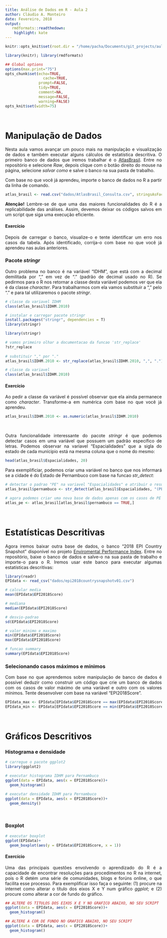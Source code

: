 ```yaml
---
title: Análise de Dados em R - Aula 2
author: Cláudio A. Monteiro
date: Fevereiro, 2018
output:
   rmdformats::readthedown:
    highlight: kate
---
```

<style>
body {
text-align: justify}
</style>

```r
knitr::opts_knit$set(root.dir = "/home/pacha/Documents/git_projects/aulas_analisededados/aulas_particulares")
```

```r
library(knitr); library(rmdformats)

## Global options
options(max.print="75")
opts_chunk$set(echo=TRUE,
	             cache=TRUE,
               prompt=FALSE,
               tidy=TRUE,
               comment=NA,
               message=FALSE,
               warning=FALSE)
opts_knit$set(width=75)
```

</br>

# **Manipulação de Dados**

Nesta aula vamos avançar um pouco mais na manipulação e visualização de dados e também executar alguns cálculos de estatística descritiva. O primeiro banco de dados que iremos trabalhar é o [AtlasBrasil](https://github.com/claudioalvesmonteiro/aulas_analisededados/blob/master/Dados/AtlasBrasil_Consulta.csv). Entre no repositório e selecione *Raw*, depois clique com o botão direito do mouse na página, selecione *salvar como* e salve o banco na sua pasta de trabalho.

Com base no que você já aprendeu, importe o banco de dados no R a partir da linha de comando.

```r
atlas_brasil <- read.csv("dados/AtlasBrasil_Consulta.csv", stringsAsFactors = F)
```

**Atenção!** Lembre-se de que uma das maiores funcionalidades do R é a replicabilidade das análises. Assim, devemos deixar os códigos salvos em um script que siga uma execução eficiente.

#### Exercício

Depois de carregar o banco, visualize-o e tente identificar um erro nos casos da tabela. Após identificado, corrija-o com base no que você já aprendeu nas aulas anteriores.

### Pacote *stringr*

Outro problema no banco é na variável "IDHM", que está com a decimal demilitada por "," em vez de "." (padrão de decimal usado no R). Se pedirmos para o R nos retornar a classe desta variável podemos ver que ela é da classe *character*. Para trabalharmos com ela vamos substituir a "," pelo "." e para tal utilizaremos o pacote *stringr*.

```r
# classe da variavel IDHM
class(atlas_brasil$IDHM.2010)
```

```r
# instalar e carregar pacote stringr
install.packages("stringr", dependencies = T)
library(stringr)
```

```r
library(stringr)
```

```r
# vamos primeiro olhar a documentacao da funcao 'str_replace'
?str_replace
  
# substituir "," por "."
atlas_brasil$IDHM.2010 <- str_replace(atlas_brasil$IDHM.2010, ",", ".")

# classe da variavel
class(atlas_brasil$IDHM.2010)
```

#### Exercício
Ao pedir a classe da variável é possível observar que ela ainda permanece como *character*. Transforme-a em numérica com base no que você já aprendeu.

```r
atlas_brasil$IDHM.2010 <- as.numeric(atlas_brasil$IDHM.2010)
```

</br>

Outra funcionalidade interessante do pacote *stringr* é que podemos detectar casos em uma variável que possuem um padrão específico de letras. Podemos observar na variavel "Espacialidades" que a sigla do estado de cada munícipio está na mesma coluna que o nome do mesmo:

```r
head(atlas_brasil$Espacialidades, 20)
```

Para exemplificiar, podemos criar uma variável no banco que nos informará se a cidade é do Estado de Pernambuco com base na funcao *str_detect*:

```r
# detectar o padrao "PE" na variavel "Espacialidades" e atribuir o resultado a uma nova variavel
atlas_brasil$pernambuco <- str_detect(atlas_brasil$Espacialidades, "(PE)")

# agora podemos criar uma nova base de dados apenas com os casos de PE
atlas_pe <- atlas_brasil[atlas_brasil$pernambuco == TRUE,]
```

</br>

# **Estatísticas Descritivas**

Agora iremos baixar outra base de dados, o banco "2018 EPI Country Snapshot" disponível no projeto [Enviromental Performance Index](https://epi.envirocenter.yale.edu/epi-downloads). Entre no repositório, baixe o banco de dados e salve-o na sua pasta de trabalho e importe-o para o R. Iremos usar este banco para executar algumas estatísticas descritivas:


```r
library(readr)
EPIdata <- read_csv("dados/epi2018countrysnapshotv01.csv")
```


```r
# calcular media
mean(EPIdata$EPI2018Score)

# mediana
median(EPIdata$EPI2018Score)

# desvio-padrao
sd(EPIdata$EPI2018Score)

# valor minimo e maximo
min(EPIdata$EPI2018Score)
max(EPIdata$EPI2018Score)

# funcao summary
summary(EPIdata$EPI2018Score)
```

### Selecionando casos máximos e mínimos

Com base no que aprendemos sobre manipulação de banco de dados é possível deduzir como construir um código que crie um banco de dados com os casos de valor máximo de uma variável e outro com os valores mínimos. Tente desenvolver com base na variável "EPI2018Score".

```r
EPIdata_max <- EPIdata[EPIdata$EPI2018Score == max(EPIdata$EPI2018Score),]
EPIdata_min <- EPIdata[EPIdata$EPI2018Score == min(EPIdata$EPI2018Score),]
```

</br>

# **Gráficos Descritivos**

### Histograma e densidade

```r
# carregue o pacote ggplot2
library(ggplot2)

# executar histograma IDHM para Pernambuco
ggplot(data = EPIdata, aes(x = EPI2018Score))+
  geom_histogram()

# executar densidade IDHM para Pernambuco
ggplot(data = EPIdata, aes(x = EPI2018Score))+
  geom_density()

```


</br>

### Boxplot

```r
# executar boxplot
ggplot(EPIdata)+
  geom_boxplot(aes(y = EPIdata$EPI2018Score, x = 1))

```

#### Exercício

Uma das principais questões envolvendo o aprendizado do R é a capacidade de encontrar resoluções para procedimentos no R na internet, pois o R detém uma série de comunidades, blogs e forúns online, o que facilita esse processo. Para exemplificar isso faça o seguinte: (1) procure na internet como alterar o título dos eixos X e Y num gráfico *ggplot*; e (2) procure como alterar a cor de fundo do gráfico.

```r
## ALTERE OS TITULOS DOS EIXOS X E Y NO GRAFICO ABAIXO, NO SEU SCRIPT
ggplot(data = EPIdata, aes(x = EPI2018Score))+
  geom_histogram()

## ALTERE A COR DE FUNDO NO GRAFICO ABAIXO, NO SEU SCRIPT
ggplot(data = EPIdata, aes(x = EPI2018Score))+
  geom_histogram()
```


























